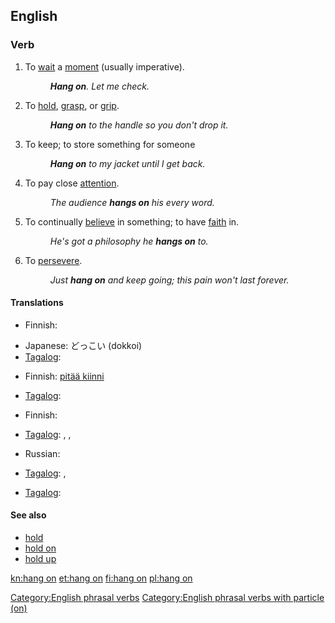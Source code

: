 ==English==

===Verb===
{{en-verb|inf=to [[hang]] [[on]]|hangs on|hanging on|hung on}}

# {{idiomatic}} To [[wait]] a [[moment]] (usually imperative).
#: '''''Hang on'''. Let me check.''
# To [[hold]], [[grasp]], or [[grip]].
#: '''''Hang on''' to the handle so you don't drop it.''
# {{idiomatic}} To keep; to store something for someone
#: '''''Hang on''' to my jacket until I get back.''
# {{idiomatic}} To pay close [[attention]].
#: ''The audience '''hangs on''' his every word.''
# {{idiomatic}} To continually [[believe]] in something; to have [[faith]] in.
#: ''He's got a philosophy he '''hangs on''' to.''
# {{idiomatic}} To [[persevere]].
#: ''Just '''hang on''' and keep going; this pain won't last forever.''

====Translations====
{{trans-top|wait a minute}}
* Finnish: {{t+|fi|odottaa}}
{{trans-mid}}
* Japanese: どっこい (dokkoi)
* [[Tagalog]]: {{t+|tl|sandali|xs=Tagalog}}
{{trans-bottom}}

{{trans-top|to hold, grasp, or grip}}
* Finnish: [[pitää kiinni]]
{{trans-mid}}
* [[Tagalog]]: {{t|tl|hawak|xs=Tagalog}}
{{trans-bottom}}

{{trans-top|to keep; to store something for someone}}
* Finnish: {{t+|fi|säilyttää}}
{{trans-mid}}
* [[Tagalog]]: {{t|tl|pahawak}}, {{t|tl|pabantay}}, {{t|tl|patago}}
{{trans-bottom}}

{{trans-top|continually believe in something}}

* Russian: {{t|ru|придерживаться (взглядов)}}
{{trans-mid}}
* [[Tagalog]]: {{t|tl|magtiwala|xs=Tagalog}}, {{t|tl|maniwala}}
{{trans-bottom}}

{{trans-top|persevere}}
{{trans-mid}}
* [[Tagalog]]: {{t|tl|magpakatatag|xs=Tagalog}}
{{trans-bottom}}

====See also====
* [[hold]]
* [[hold on]]
* [[hold up]]

[[Category:English phrasal verbs]]
[[Category:English phrasal verbs with particle (on)]]

[[kn:hang on]]
[[et:hang on]]
[[fi:hang on]]
[[pl:hang on]]